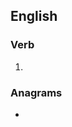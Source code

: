 ==English==

===Verb===
{{head|en|verb form}}

# {{en-past of|procreate}}

===Anagrams===
* {{anagrams|en|deprecator|tape-record}}